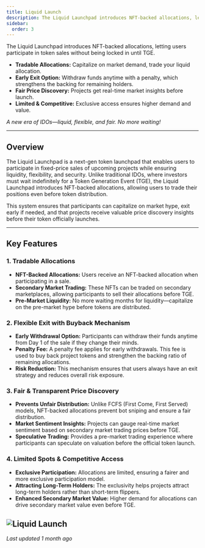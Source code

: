 ```yaml
--- 
title: Liquid Launch 
description: The Liquid Launchpad introduces NFT-backed allocations, letting users participate in token sales without being locked in until TGE.
sidebar: 
  order: 3
---
```



<Aside title="TL;DR:" type="note">

The Liquid Launchpad introduces NFT-backed allocations, letting users participate in token sales without being locked in until TGE.

- **Tradable Allocations:** Capitalize on market demand, trade your liquid allocation.
- **Early Exit Option:** Withdraw funds anytime with a penalty, which strengthens the backing for remaining holders.
- **Fair Price Discovery:** Projects get real-time market insights before launch.
- **Limited & Competitive:** Exclusive access ensures higher demand and value.

*A new era of IDOs—liquid, flexible, and fair. No more waiting!*

</Aside>

---

## Overview

The Liquid Launchpad is a next-gen token launchpad that enables users to participate in fixed-price sales of upcoming projects while ensuring liquidity, flexibility, and security. Unlike traditional IDOs, where investors must wait indefinitely for a Token Generation Event (TGE), the Liquid Launchpad introduces NFT-backed allocations, allowing users to trade their positions even before token distribution.

This system ensures that participants can capitalize on market hype, exit early if needed, and that projects receive valuable price discovery insights before their token officially launches.

---

## Key Features

### 1. Tradable Allocations

- **NFT-Backed Allocations:** Users receive an NFT-backed allocation when participating in a sale.
- **Secondary Market Trading:** These NFTs can be traded on secondary marketplaces, allowing participants to sell their allocations before TGE.
- **Pre-Market Liquidity:** No more waiting months for liquidity—capitalize on the pre-market hype before tokens are distributed.

### 2. Flexible Exit with Buyback Mechanism

- **Early Withdrawal Option:** Participants can withdraw their funds anytime from Day 1 of the sale if they change their minds.
- **Penalty Fee:** A penalty fee applies for early withdrawals. This fee is used to buy back project tokens and strengthen the backing ratio of remaining allocations.
- **Risk Reduction:** This mechanism ensures that users always have an exit strategy and reduces overall risk exposure.

### 3. Fair & Transparent Price Discovery

- **Prevents Unfair Distribution:** Unlike FCFS (First Come, First Served) models, NFT-backed allocations prevent bot sniping and ensure a fair distribution.
- **Market Sentiment Insights:** Projects can gauge real-time market sentiment based on secondary market trading prices before TGE.
- **Speculative Trading:** Provides a pre-market trading experience where participants can speculate on valuation before the official token launch.

### 4. Limited Spots & Competitive Access

- **Exclusive Participation:** Allocations are limited, ensuring a fairer and more exclusive participation model.
- **Attracting Long-Term Holders:** The exclusivity helps projects attract long-term holders rather than short-term flippers.
- **Enhanced Secondary Market Value:** Higher demand for allocations can drive secondary market value even before TGE.

![Liquid Launch](/LiquidLaunch.svg) 
---

_Last updated 1 month ago_

